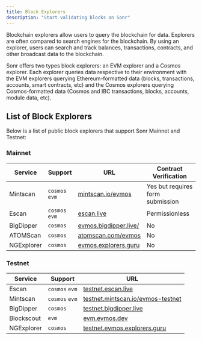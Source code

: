 ```yaml
---
title: Block Explorers
description: "Start validating blocks on Sonr"
---
```


Blockchain explorers allow users to query the blockchain for data.
Explorers are often compared to search engines for the blockchain.
By using an explorer, users can search and track balances, transactions, contracts, and other broadcast data to the blockchain.

Sonr offers two types block explorers: an EVM explorer and a Cosmos explorer.
Each explorer queries data respective to their environment with the EVM explorers querying Ethereum-formatted data
(blocks, transactions, accounts, smart contracts, etc) and the Cosmos explorers querying Cosmos-formatted data
(Cosmos and IBC transactions, blocks, accounts, module data, etc).

## List of Block Explorers

Below is a list of public block explorers that support Sonr Mainnet and Testnet:

### Mainnet

| Service    | Support        | URL                                                    | Contract Verification            |
| ---------- | -------------- | ------------------------------------------------------ | -------------------------------- |
| Mintscan   | `cosmos` `evm` | [mintscan.io/evmos](https://www.mintscan.io/evmos)     | Yes but requires form submission |
| Escan      | `cosmos` `evm` | [escan.live](https://escan.live)                       | Permissionless                   |
| BigDipper  | `cosmos`       | [evmos.bigdipper.live/](https://evmos.bigdipper.live/) | No                               |
| ATOMScan   | `cosmos`       | [atomscan.com/evmos](https://atomscan.com/evmos)       | No                               |
| NGExplorer | `cosmos`       | [evmos.explorers.guru](https://evmos.explorers.guru)   | No                               |

### Testnet

| Service    | Support        | URL                                                                            |
| ---------- | -------------- | ------------------------------------------------------------------------------ |
| Escan      | `cosmos` `evm` | [testnet.escan.live](https://testnet.escan.live)                               |
| Mintscan   | `cosmos` `evm` | [testnet.mintscan.io/evmos-testnet](https://testnet.mintscan.io/evmos-testnet) |
| BigDipper  | `cosmos`       | [testnet.bigdipper.live](https://testnet.evmos.bigdipper.live/)                |
| Blockscout | `evm`          | [evm.evmos.dev](https://evm.evmos.dev/)                                        |
| NGExplorer | `cosmos`       | [testnet.evmos.explorers.guru](https://testnet.evmos.explorers.guru)           |

